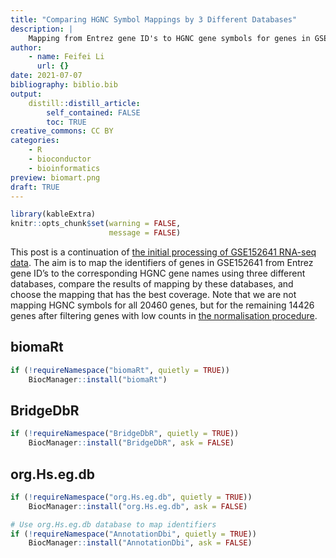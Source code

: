 ```yaml
---
title: "Comparing HGNC Symbol Mappings by 3 Different Databases"
description: |
    Mapping from Entrez gene ID's to HGNC gene symbols for genes in GSE152641 using biomaRt, BridgeDbR, and org.Hs.eg.db.
author:
    - name: Feifei Li
      url: {}
date: 2021-07-07
bibliography: biblio.bib
output:
    distill::distill_article:
        self_contained: FALSE
        toc: TRUE
creative_commons: CC BY
categories:
    - R
    - bioconductor
    - bioinformatics
preview: biomart.png
draft: TRUE
---
```



```r
library(kableExtra)
knitr::opts_chunk$set(warning = FALSE,
                      message = FALSE)
```

This post is a continuation of
[the initial processing of GSE152641 RNA-seq data](https://www.ffli.dev/posts/2021-07-05-geo-datasets-experiment-selection-and-initial-processing/).
The aim is to map the identifiers of genes in GSE152641
from Entrez gene ID's to the corresponding HGNC gene names
using three different databases,
compare the results of mapping by these databases, and
choose the mapping that has the best coverage.
Note that we are not mapping HGNC symbols for all 20460 genes,
but for the remaining 14426 genes
after filtering genes with low counts in
[the normalisation procedure](https://www.ffli.dev/posts/2021-07-05-geo-datasets-experiment-selection-and-initial-processing/#tmm-normalisation).

## biomaRt



```r
if (!requireNamespace("biomaRt", quietly = TRUE))
    BiocManager::install("biomaRt")
```

## BridgeDbR

```r
if (!requireNamespace("BridgeDbR", quietly = TRUE))
    BiocManager::install("BridgeDbR", ask = FALSE)
```

## org.Hs.eg.db

```r
if (!requireNamespace("org.Hs.eg.db", quietly = TRUE))
    BiocManager::install("org.Hs.eg.db", ask = FALSE)
```

```r
# Use org.Hs.eg.db database to map identifiers
if (!requireNamespace("AnnotationDbi", quietly = TRUE))
    BiocManager::install("AnnotationDbi", ask = FALSE)
```

